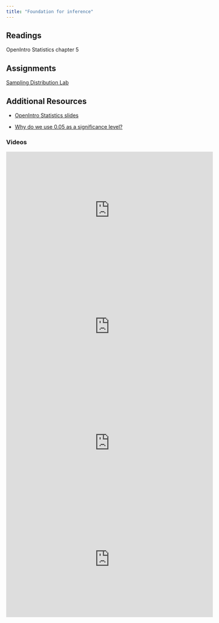 ```yaml
---
title: "Foundation for inference"
---
```


## Readings

OpenIntro Statistics chapter 5

## Assignments

[Sampling Distribution Lab](/assignments/08_Sampling_Distributions.zip)

## Additional Resources

* [OpenIntro Statistics slides](https://github.com/jbryer/DATA606Fall2020/blob/master/Slides/OpenIntro/chp5.pdf)

* [Why do we use 0.05 as a significance level?](https://www.openintro.org/stat/why05.php)


### Videos

<iframe width="560" height="315" src="https://www.youtube.com/embed/oLW_uzkPZGA" frameborder="0" allow="accelerometer; autoplay; encrypted-media; gyroscope; picture-in-picture" allowfullscreen></iframe>

<iframe width="560" height="315" src="https://www.youtube.com/embed/A6_W8qY8zJo" frameborder="0" allow="accelerometer; autoplay; encrypted-media; gyroscope; picture-in-picture" allowfullscreen></iframe>

<iframe width="560" height="315" src="https://www.youtube.com/embed/NVbPE1_Cbx8" frameborder="0" allow="accelerometer; autoplay; encrypted-media; gyroscope; picture-in-picture" allowfullscreen></iframe>

<iframe width="560" height="315" src="https://www.youtube.com/embed/BqXgM-PCcls" frameborder="0" allow="accelerometer; autoplay; encrypted-media; gyroscope; picture-in-picture" allowfullscreen></iframe>
